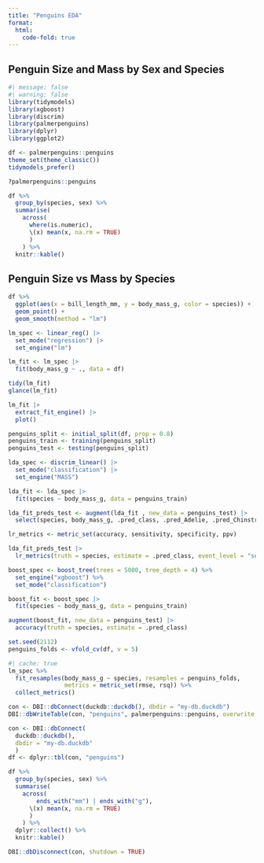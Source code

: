 ```yaml
---
title: "Penguins EDA"
format:
  html:
    code-fold: true
---
```


## Penguin Size and Mass by Sex and Species

```r
#| message: false
#| warning: false 
library(tidymodels)
library(xgboost)  
library(discrim)
library(palmerpenguins)
library(dplyr)
library(ggplot2)

df <- palmerpenguins::penguins
theme_set(theme_classic())
tidymodels_prefer()
```

```r
?palmerpenguins::penguins
```

```r
df %>%
  group_by(species, sex) %>%
  summarise(
    across(
      where(is.numeric), 
      \(x) mean(x, na.rm = TRUE)
      )
    ) %>%
  knitr::kable()
```

## Penguin Size vs Mass by Species

```r
df %>%
  ggplot(aes(x = bill_length_mm, y = body_mass_g, color = species)) +
  geom_point() + 
  geom_smooth(method = "lm")
```

```r
lm_spec <- linear_reg() |>
  set_mode("regression") |>
  set_engine("lm")

lm_fit <- lm_spec |>
  fit(body_mass_g ~ ., data = df)

tidy(lm_fit)
glance(lm_fit)

lm_fit |>
  extract_fit_engine() |>
  plot()
```

```r
penguins_split <- initial_split(df, prop = 0.8)
penguins_train <- training(penguins_split)
penguins_test <- testing(penguins_split)

lda_spec <- discrim_linear() |>
  set_mode("classification") |>
  set_engine("MASS")

lda_fit <- lda_spec |>
  fit(species ~ body_mass_g, data = penguins_train)

lda_fit_preds_test <- augment(lda_fit , new_data = penguins_test) |>
  select(species, body_mass_g, .pred_class, .pred_Adelie, .pred_Chinstrap, .pred_Gentoo)

lr_metrics <- metric_set(accuracy, sensitivity, specificity, ppv)

lda_fit_preds_test |>
  lr_metrics(truth = species, estimate = .pred_class, event_level = "second")
```

```r
boost_spec <- boost_tree(trees = 5000, tree_depth = 4) %>%
  set_engine("xgboost") %>%
  set_mode("classification")

boost_fit <- boost_spec |>
  fit(species ~ body_mass_g, data = penguins_train)

augment(boost_fit, new_data = penguins_test) |>
  accuracy(truth = species, estimate = .pred_class)
```

```r
set.seed(2112) 
penguins_folds <- vfold_cv(df, v = 5) 

#| cache: true
lm_spec %>%   
  fit_resamples(body_mass_g ~ species, resamples = penguins_folds, 
                metrics = metric_set(rmse, rsq)) %>%   
  collect_metrics()
```

```r
con <- DBI::dbConnect(duckdb::duckdb(), dbdir = "my-db.duckdb")
DBI::dbWriteTable(con, "penguins", palmerpenguins::penguins, overwrite = TRUE)

con <- DBI::dbConnect(
  duckdb::duckdb(), 
  dbdir = "my-db.duckdb"
  )
df <- dplyr::tbl(con, "penguins")

df %>%
  group_by(species, sex) %>%
  summarise(
    across(
        ends_with("mm") | ends_with("g"),
      \(x) mean(x, na.rm = TRUE)
      )
    ) %>%
  dplyr::collect() %>%
  knitr::kable()

DBI::dbDisconnect(con, shutdown = TRUE)
```
